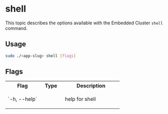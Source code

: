 # shell

This topic describes the options available with the Embedded Cluster `shell` command.

## Usage

```bash
sudo ./<app-slug> shell [flags]
```

## Flags

<table>
  <tr>
    <th width="30%">Flag</th>
    <th width="20%">Type</th>
    <th width="50%">Description</th>
  </tr>
  <tr>
     <td>`-h, --help`</td>
     <td></td>
     <td>
        <p>help for shell</p>
     </td>
  </tr>
</table>

